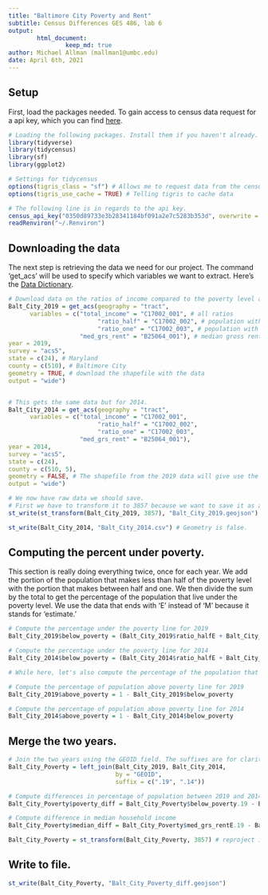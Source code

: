 ---
title: "Baltimore City Poverty and Rent"
subtitle: Census Differences GES 486, lab 6
output: 
        html_document:
                keep_md: true
author: Michael Allman (mallman1@umbc.edu)
date: April 6th, 2021
---
## Setup
First, load the packages needed. To gain access to census data request for a api key, which you can find [here](https://api.census.gov/data/key_signup.html). 
```{r setup}
# Loading the following packages. Install them if you haven't already.
library(tidyverse)
library(tidycensus)
library(sf)
library(ggplot2)

# Settings for tidycensus
options(tigris_class = "sf") # Allows me to request data from the census. 
options(tigris_use_cache = TRUE) # Telling tigris to cache data

# The following line is in regards to the api key.
census_api_key("0350d89733e3b28341184bf091a2e7c5283b353d", overwrite = TRUE, install = TRUE)
readRenviron("~/.Renviron")
```
## Downloading the data
The next step is retrieving the data we need for our project. The command 'get_acs' will be used to specify which variables we want to extract. Here's the [Data Dictionary](https://www.socialexplorer.com/data/ACS2019_5yr/metadata/?ds=ACS19_5yr).
```{r download census}
# Download data on the ratios of income compared to the poverty level along with median gross rent for 2019.
Balt_City_2019 = get_acs(geography = "tract",
      variables = c("total_income" = "C17002_001", # all ratios
                         "ratio_half" = "C17002_002", # population with incomes less than half of the poverty line.
                         "ratio_one" = "C17002_003", # population with incomes less than that of the poverty line but above half.
                    "med_grs_rent" = "B25064_001"), # median gross rent
year = 2019,
survey = "acs5",
state = c(24), # Maryland
county = c(510), # Baltimore City
geometry = TRUE, # download the shapefile with the data
output = "wide") 


# This gets the same data but for 2014.
Balt_City_2014 = get_acs(geography = "tract",
      variables = c("total_income" = "C17002_001",
                         "ratio_half" = "C17002_002", 
                         "ratio_one" = "C17002_003",
                    "med_grs_rent" = "B25064_001"),
year = 2014,
survey = "acs5",
state = c(24), 
county = c(510, 5), 
geometry = FALSE, # The shapefile from the 2019 data will give use the geometry already. We don't need it twice.
output = "wide") 

# We now have raw data we should save. 
# First we have to transform it to 3857 because we want to save it as a geojson.
st_write(st_transform(Balt_City_2019, 3857), "Balt_City_2019.geojson")

st_write(Balt_City_2014, "Balt_City_2014.csv") # Geometry is false.
```
## Computing the percent under poverty.
This section is really doing everything twice, once for each year. We add the portion of the population that makes less than half of the poverty level with the portion that makes between half and one. We then divide the sum by the total to get the percentage of the population that live under the poverty level. We use the data that ends with 'E' instead of 'M' because it stands for 'estimate.'
```{r percent}

# Compute the percentage under the poverty line for 2019
Balt_City_2019$below_poverty = (Balt_City_2019$ratio_halfE + Balt_City_2019$ratio_oneE) / Balt_City_2019$total_incomeE

# Compute the percentage under the poverty line for 2014
Balt_City_2014$below_poverty = (Balt_City_2014$ratio_halfE + Balt_City_2014$ratio_oneE) / Balt_City_2014$total_incomeE

# While here, let's also compute the percentage of the population that is above the poverty line. Because this is simply the inverse of what we just computed above, we can subtract the variables defined above from 1.

# Compute the percentage of population above poverty line for 2019
Balt_City_2019$above_poverty = 1 - Balt_City_2019$below_poverty

# Compute the percentage of population above poverty line for 2014
Balt_City_2014$above_poverty = 1 - Balt_City_2014$below_poverty
```

## Merge the two years.
```{r merge}
# Join the two years using the GEOID field. The suffixes are for clarity.
Balt_City_Poverty = left_join(Balt_City_2019, Balt_City_2014,
                              by = "GEOID",
                              suffix = c(".19", ".14"))

# Compute differences in percentage of population between 2019 and 2014.
Balt_City_Poverty$poverty_diff = Balt_City_Poverty$below_poverty.19 - Balt_City_Poverty$below_poverty.14

# Compute difference in median household income
Balt_City_Poverty$median_diff = Balt_City_Poverty$med_grs_rentE.19 - Balt_City_Poverty$med_grs_rentE.14

Balt_City_Poverty = st_transform(Balt_City_Poverty, 3857) # reproject into web Mercator.
```
## Write to file.
```{r write}
st_write(Balt_City_Poverty, "Balt_City_Poverty_diff.geojson")
```


